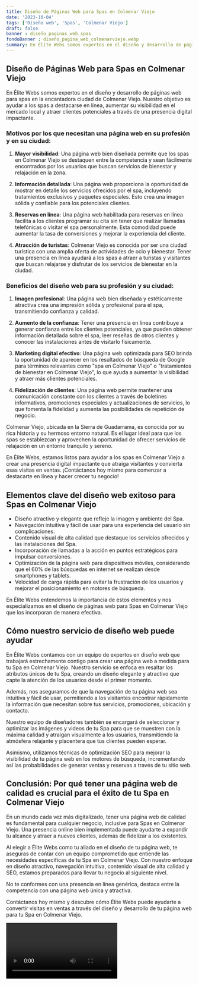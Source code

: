 ```yaml
---
title: Diseño de Páginas Web para Spas en Colmenar Viejo
date: '2023-10-04'
tags: ['Diseño web', 'Spas', 'Colmenar Viejo']
draft: false
banner : diseño_paginas_web_spas
fondoBanner : diseño_pagina_web_colmenarviejo.webp
summary: En Élite Webs somos expertos en el diseño y desarrollo de páginas web para spas en la encantadora ciudad de Colmenar Viejo. Nuestro objetivo es ayudar a los spas a destacarse en línea, aumentar su visibilidad en el mercado local y atraer clientes potenciales a través de una presencia digital impactante.
---
```


## Diseño de Páginas Web para Spas en Colmenar Viejo

En Élite Webs somos expertos en el diseño y desarrollo de páginas web para spas en la encantadora ciudad de Colmenar Viejo. Nuestro objetivo es ayudar a los spas a destacarse en línea, aumentar su visibilidad en el mercado local y atraer clientes potenciales a través de una presencia digital impactante.

### Motivos por los que necesitan una página web en su profesión y en su ciudad:

1. **Mayor visibilidad**: Una página web bien diseñada permite que los spas en Colmenar Viejo se destaquen entre la competencia y sean fácilmente encontrados por los usuarios que buscan servicios de bienestar y relajación en la zona.

2. **Información detallada**: Una página web proporciona la oportunidad de mostrar en detalle los servicios ofrecidos por el spa, incluyendo tratamientos exclusivos y paquetes especiales. Esto crea una imagen sólida y confiable para los potenciales clientes.

3. **Reservas en línea**: Una página web habilitada para reservas en línea facilita a los clientes programar su cita sin tener que realizar llamadas telefónicas o visitar el spa personalmente. Esta comodidad puede aumentar la tasa de conversiones y mejorar la experiencia del cliente.

4. **Atracción de turistas**: Colmenar Viejo es conocida por ser una ciudad turística con una amplia oferta de actividades de ocio y bienestar. Tener una presencia en línea ayudará a los spas a atraer a turistas y visitantes que buscan relajarse y disfrutar de los servicios de bienestar en la ciudad.

### Beneficios del diseño web para su profesión y su ciudad:

1. **Imagen profesional**: Una página web bien diseñada y estéticamente atractiva crea una impresión sólida y profesional para el spa, transmitiendo confianza y calidad.

2. **Aumento de la confianza**: Tener una presencia en línea contribuye a generar confianza entre los clientes potenciales, ya que pueden obtener información detallada sobre el spa, leer reseñas de otros clientes y conocer las instalaciones antes de visitarlo físicamente.

3. **Marketing digital efectivo**: Una página web optimizada para SEO brinda la oportunidad de aparecer en los resultados de búsqueda de Google para términos relevantes como "spa en Colmenar Viejo" o "tratamientos de bienestar en Colmenar Viejo", lo que ayuda a aumentar la visibilidad y atraer más clientes potenciales.

4. **Fidelización de clientes**: Una página web permite mantener una comunicación constante con los clientes a través de boletines informativos, promociones especiales y actualizaciones de servicios, lo que fomenta la fidelidad y aumenta las posibilidades de repetición de negocio.

Colmenar Viejo, ubicada en la Sierra de Guadarrama, es conocida por su rica historia y su hermoso entorno natural. Es el lugar ideal para que los spas se establezcan y aprovechen la oportunidad de ofrecer servicios de relajación en un entorno tranquilo y sereno.

En Élite Webs, estamos listos para ayudar a los spas en Colmenar Viejo a crear una presencia digital impactante que atraiga visitantes y convierta esas visitas en ventas. ¡Contáctanos hoy mismo para comenzar a destacarte en línea y hacer crecer tu negocio!

<GifSeo />

<Cta />

## Elementos clave del diseño web exitoso para Spas en Colmenar Viejo

- Diseño atractivo y elegante que refleje la imagen y ambiente del Spa.
- Navegación intuitiva y fácil de usar para una experiencia del usuario sin complicaciones.
- Contenido visual de alta calidad que destaque los servicios ofrecidos y las instalaciones del Spa.
- Incorporación de llamadas a la acción en puntos estratégicos para impulsar conversiones.
- Optimización de la página web para dispositivos móviles, considerando que el 60% de las búsquedas en internet se realizan desde smartphones y tablets.
- Velocidad de carga rápida para evitar la frustración de los usuarios y mejorar el posicionamiento en motores de búsqueda.

En Élite Webs entendemos la importancia de estos elementos y nos especializamos en el diseño de páginas web para Spas en Colmenar Viejo que los incorporan de manera efectiva.

## Cómo nuestro servicio de diseño web puede ayudar

En Élite Webs contamos con un equipo de expertos en diseño web que trabajará estrechamente contigo para crear una página web a medida para tu Spa en Colmenar Viejo. Nuestro servicio se enfoca en resaltar los atributos únicos de tu Spa, creando un diseño elegante y atractivo que capte la atención de los usuarios desde el primer momento.

Además, nos aseguramos de que la navegación de tu página web sea intuitiva y fácil de usar, permitiendo a los visitantes encontrar rápidamente la información que necesitan sobre tus servicios, promociones, ubicación y contacto.

Nuestro equipo de diseñadores también se encargará de seleccionar y optimizar las imágenes y videos de tu Spa para que se muestren con la máxima calidad y atraigan visualmente a los usuarios, transmitiendo la atmósfera relajante y placentera que tus clientes pueden esperar.

Asimismo, utilizamos técnicas de optimización SEO para mejorar la visibilidad de tu página web en los motores de búsqueda, incrementando así las probabilidades de generar ventas y reservas a través de tu sitio web.

## Conclusión: Por qué tener una página web de calidad es crucial para el éxito de tu Spa en Colmenar Viejo

En un mundo cada vez más digitalizado, tener una página web de calidad es fundamental para cualquier negocio, inclusive para Spas en Colmenar Viejo. Una presencia online bien implementada puede ayudarte a expandir tu alcance y atraer a nuevos clientes, además de fidelizar a los existentes.

Al elegir a Élite Webs como tu aliado en el diseño de tu página web, te aseguras de contar con un equipo comprometido que entiende las necesidades específicas de tu Spa en Colmenar Viejo. Con nuestro enfoque en diseño atractivo, navegación intuitiva, contenido visual de alta calidad y SEO, estamos preparados para llevar tu negocio al siguiente nivel.

No te conformes con una presencia en línea genérica, destaca entre la competencia con una página web única y atractiva.

Contáctanos hoy mismo y descubre cómo Élite Webs puede ayudarte a convertir visitas en ventas a través del diseño y desarrollo de tu página web para tu Spa en Colmenar Viejo.

<Video />

<CtaBot job='Spas' city='Colmenar Viejo'/>

<Gmaps query='Colmenar Viejo+españa+maps' />